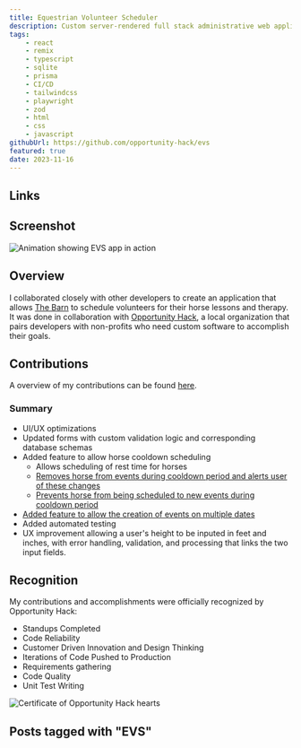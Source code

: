 ```yaml
---
title: Equestrian Volunteer Scheduler
description: Custom server-rendered full stack administrative web application with role-based access control for local non-profit.
tags:
    - react
    - remix
    - typescript
    - sqlite
    - prisma
    - CI/CD
    - tailwindcss
    - playwright
    - zod
    - html
    - css
    - javascript
githubUrl: https://github.com/opportunity-hack/evs
featured: true
date: 2023-11-16
---
```


## Links

<ProjectLinks githubUrl={frontmatter.githubUrl} liveUrl={frontmatter.liveUrl} />


## Screenshot

![Animation showing EVS app in action](./EVS-action4.gif)

## Overview

I collaborated closely with other developers to create an application that allows [The Barn](https://www.thebarnaz.com/) to schedule volunteers for their horse lessons and therapy. It was done in collaboration with [Opportunity Hack](https://www.ohack.org/), a local organization that pairs developers with non-profits who need custom software to accomplish their goals.

## Contributions

A overview of my contributions can be found [here](https://github.com/opportunity-hack/evs/graphs/contributors).

### Summary

-   UI/UX optimizations
-   Updated forms with custom validation logic and corresponding database schemas
-   Added feature to allow horse cooldown scheduling
    -   Allows scheduling of rest time for horses
    -   [Removes horse from events during cooldown period and alerts user of these changes](https://github.com/opportunity-hack/evs/pull/43)
    -   [Prevents horse from being scheduled to new events during cooldown period](https://github.com/opportunity-hack/evs/pull/47)
-   [Added feature to allow the creation of events on multiple dates](https://github.com/opportunity-hack/evs/pull/54)
-   Added automated testing
-   UX improvement allowing a user's height to be inputed in feet and inches, with error handling, validation, and processing that links the two input fields.

## Recognition

My contributions and accomplishments were officially recognized by Opportunity Hack:

-   Standups Completed
-   Code Reliability
-   Customer Driven Innovation and Design Thinking
-   Iterations of Code Pushed to Production
-   Requirements gathering
-   Code Quality
-   Unit Test Writing

![Certificate of Opportunity Hack hearts](./opportunity_hack_hearts.png)

## Posts tagged with "EVS"

<RelatedPosts tag="evs" />